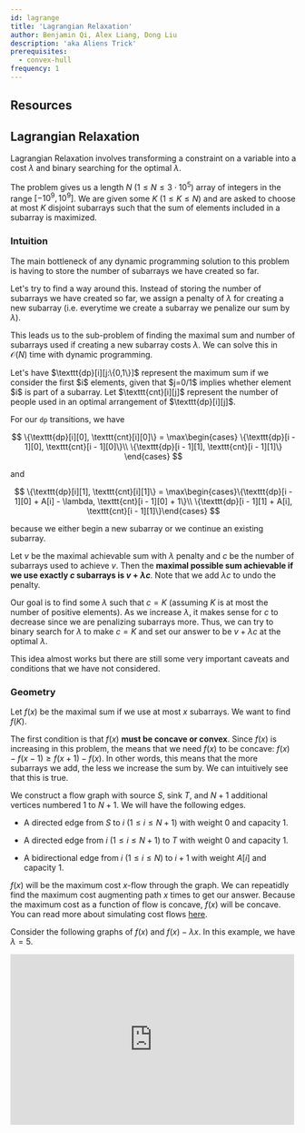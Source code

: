 ```yaml
---
id: lagrange
title: 'Lagrangian Relaxation'
author: Benjamin Qi, Alex Liang, Dong Liu
description: 'aka Aliens Trick'
prerequisites:
  - convex-hull
frequency: 1
---
```


## Resources

<Resources>
	<Resource
		source="Mamnoon Siam"
		title="Attack on Aliens"
		url="https://mamnoonsiam.github.io/posts/attack-on-aliens.html"
	 />
	<Resource
		source="Serbanology"
		title="The Trick from Aliens"
		url="https://web.archive.org/web/20210511092429/http://www.serbanology.com/"
	 />
</Resources>

## Lagrangian Relaxation

Lagrangian Relaxation involves transforming a constraint on a variable into a cost $\lambda$ and binary searching for the optimal $\lambda$.

<FocusProblem problem="sample" />

The problem gives us a length $N$ ($1 \le N \le 3 \cdot 10^5$) array of integers in the range $[-10^9,10^9]$. We are given some $K$ ($1 \le K \le N$) and are asked to choose at most $K$ disjoint subarrays such that the sum of elements included in a subarray is maximized.

### Intuition

The main bottleneck of any dynamic programming solution to this problem is having to store the number of subarrays we have created so far.

Let's try to find a way around this. Instead of storing the number of subarrays we have created so far, we assign a penalty of $\lambda$ for creating a new subarray (i.e. everytime we create a subarray we penalize our sum by $\lambda$).

This leads us to the sub-problem of finding the maximal sum and number of subarrays used if creating a new subarray costs $\lambda$. We can solve this in $\mathcal{O}(N)$ time with dynamic programming.

<Spoiler title="Dynamic Programming Solution">
Let's have $\texttt{dp}[i][j:\{0,1\}]$ represent the maximum sum if we consider the first $i$ elements, given that $j=0/1$ implies whether
element $i$ is part of a subarray. Let $\texttt{cnt}[i][j]$ represent the number of
people used in an optimal arrangement of $\texttt{dp}[i][j]$.

For our $\texttt{dp}$ transitions, we have

$$
\{\texttt{dp}[i][0], \texttt{cnt}[i][0]\} =
\max\begin{cases} \{\texttt{dp}[i - 1][0], \texttt{cnt}[i - 1][0]\}\\
\{\texttt{dp}[i - 1][1], \texttt{cnt}[i - 1][1]\}
\end{cases}
$$

and

$$
\{\texttt{dp}[i][1], \texttt{cnt}[i][1]\} =
\max\begin{cases}\{\texttt{dp}[i - 1][0] + A[i] - \lambda, \texttt{cnt}[i - 1][0] + 1\}\\
\{\texttt{dp}[i - 1][1] + A[i], \texttt{cnt}[i - 1][1]\}\end{cases}
$$

because we either begin a new subarray or we continue an existing subarray.
</Spoiler>

Let $v$ be the maximal achievable sum with $\lambda$ penalty and $c$ be the number of subarrays used to achieve $v$. Then the **maximal possible sum achievable if we use exactly $c$ subarrays is $v+\lambda c$**. Note that we add $\lambda c$ to undo the penalty.

Our goal is to find some $\lambda$ such that $c=K$ (assuming $K$ is at most the number of positive elements). As we increase $\lambda$, it makes sense for $c$ to decrease since we are penalizing subarrays more. Thus, we can try to binary search for $\lambda$ to make $c=K$ and set our answer to be $v+\lambda c$ at the optimal $\lambda$.

This idea almost works but there are still some very important caveats and conditions that we have not considered.

### Geometry

Let $f(x)$ be the maximal sum if we use at most $x$ subarrays. We want to find $f(K)$.

The first condition is that $f(x)$ **must be concave or convex**. Since $f(x)$ is increasing in this problem, the means that we need $f(x)$ to be concave: $f(x) - f(x - 1) \ge f(x + 1) - f(x)$. In other words, this means that the more subarrays we add, the less we increase the sum by. We can intuitively see that this is true.

<Spoiler title="Proof that our function is concave">

We construct a flow graph with source $S$, sink $T$, and $N+1$ additional vertices numbered $1$ to $N+1$. We will have the following edges.

- A directed edge from $S$ to $i$ ($1 \le i \le N+1$) with weight $0$ and capacity $1$.

- A directed edge from $i$ ($1 \le i \le N+1$) to $T$ with weight $0$ and capacity $1$.

- A bidirectional edge from $i$ ($1 \le i \le N$) to $i+1$ with weight $A[i]$ and capacity $1$.

$f(x)$ will be the maximum cost $x$-flow through the graph. We can repeatidly find the maximum cost augmenting path $x$ times to get our answer. Because the maximum cost as a function of flow is concave, $f(x)$ will be concave. You can read more about simulating cost flows [here](https://codeforces.com/blog/entry/118391).

</Spoiler>

Consider the following graphs of $f(x)$ and $f(x)-\lambda x$. In this example, we have $\lambda=5$.

<iframe
	src="https://www.desmos.com/calculator/ydynwc2fej?embed"
	width="500px"
	height="300px"
	frameborder="0"
/>

Here is where the fact that $f(x)$ is concave comes in. Because the slope is non-increasing, we know that $f(x) - \lambda x$ will **first increase, then stay the same, and finally decrease**.

Let $v(\lambda)$ be the optimal maximal achievable sum with $\lambda$ penalty and $c(\lambda)$ be the number of subarrays used to achieve $v(\lambda)$ (note that if there are multiple such possibilities, we set $c(\lambda)$ to be the **maximal** number of subarrays to achieve $v(\lambda)$). These values can be calculated in $\mathcal{O}(N)$ time using the dynamic programming approach described above.

When we assign the penalty of $\lambda$, we are trying to find the maximal sum if creating a subarray reduces our sum by $\lambda$. So $v(\lambda)$ will be the **maximum** of $f(x) - \lambda x$ and $c(\lambda)$ will equal to the rightmost $x$ that **maximizes** $f(x) - \lambda x$.

Given the shape of $f(x) - \lambda x$, we know that $f(x) - \lambda x$ will be maximized at all points where $\lambda$ is equal to the slope of $f(x)$ (these points are red in the graph above). If there are no such points it will be maximized at the rightmost point where the slope is less than $\lambda$. So this means that $c(\lambda)$ will be the rightmost $x$ at which the slope of $f(x)$ is still greater or equal to $\lambda$.


Now we know exactly what $\lambda$ represents: $\lambda$ is the slope and $c(\lambda)$ is the rightmost $x$ at which the slope of $f(x)$ is still greater or equal to $\lambda$.

We binary search for $\lambda$ and find the first $\lambda$ such that $c(\lambda) \ge K$. Let the optimal value be $\lambda_{\texttt{opt}}$. Then our answer is $v(\lambda_{\texttt{opt}}) + \lambda_{\texttt{opt}} K$. Note that this works even if $c(\lambda_{\texttt{opt}}) \neq K$ since  $c(\lambda_{\texttt{opt}})$ and $K$ will be on the same line with slope $\lambda_{\texttt{opt}}$ in that case.

Because calculating $v(\lambda)$ and $c(\lambda)$ with the dynamic programming solution described above will take $\mathcal{O}(N)$ time, this solution runs in $\mathcal{O}(N\log{\sum A[i]})$ time.

```cpp
#include <bits/stdc++.h>
using namespace std;

#define ll long long

int main(){
    int n, k;
    cin >> n >> k;

    int a[n];
    for (int &i : a) cin >> i;

    /*
     * Returns {maximum sum, subarrays used (max if ties)} 
     * if creating a subarray penalizes the sum by "lmb" and 
     * there is no limit on the number of subarrays you can create
    */
    auto solveLambda = [&](ll lmb){
        pair<ll, ll> dp[n][2];

        dp[0][0] = {0, 0}; 
        dp[0][1] = {a[0] - lmb, 1};
    
        for (int i = 1; i < n; i++){
            dp[i][0] = max(dp[i - 1][0], dp[i - 1][1]);

            dp[i][1] = max(
                make_pair(dp[i - 1][0].first + a[i] - lmb, dp[i - 1][0].second + 1), 
                make_pair(dp[i - 1][1].first + a[i], dp[i - 1][1].second)
            );
        }
        return max(dp[n - 1][0], dp[n - 1][1]);
    };
    
    ll lo = 0, hi = 1e18;

    while (lo < hi){
        ll mid = (lo + hi) / 2;
        solveLambda(mid).second <= k ? hi = mid : lo = mid + 1;
    }    
    cout << solveLambda(lo).first + lo * k << endl;
}
```

## Problems

<Problems problems="probs" />
